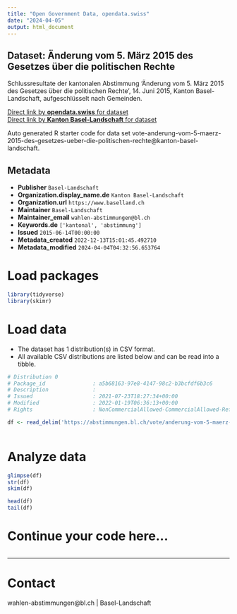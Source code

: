 ```yaml
---
title: "Open Government Data, opendata.swiss"
date: "2024-04-05"
output: html_document
---
```


## Dataset: Änderung vom 5. März 2015 des Gesetzes über die politischen Rechte

Schlussresultate der kantonalen Abstimmung 'Änderung vom 5. März 2015 des Gesetzes über die politischen Rechte', 14. Juni 2015, Kanton Basel-Landschaft, aufgeschlüsselt nach Gemeinden.

[Direct link by **opendata.swiss** for dataset](https://opendata.swiss/de/dataset/anderung-vom-5-marz-2015-des-gesetzes-uber-die-politischen-rechte)<br>
[Direct link by **Kanton Basel-Landschaft** for dataset](https://abstimmungen.bl.ch/vote/anderung-vom-5-maerz-2015-des-gesetzes-ueber-die-politischen-rechte/data)

Auto generated R starter code for data set vote-anderung-vom-5-maerz-2015-des-gesetzes-ueber-die-politischen-rechte@kanton-basel-landschaft.

## Metadata

- **Publisher** `Basel-Landschaft`
- **Organization.display_name.de** `Kanton Basel-Landschaft`
- **Organization.url** `https://www.baselland.ch`
- **Maintainer** `Basel-Landschaft`
- **Maintainer_email** `wahlen-abstimmungen@bl.ch`
- **Keywords.de** `['kantonal', 'abstimmung']`
- **Issued** `2015-06-14T00:00:00`
- **Metadata_created** `2022-12-13T15:01:45.492710`
- **Metadata_modified** `2024-04-04T04:32:56.653764`


# Load packages

```r

library(tidyverse)
library(skimr)

```

# Load data

-   The dataset has 1 distribution(s) in CSV format.
-   All available CSV distributions are listed below and can be read into a tibble.

```r

# Distribution 0
# Package_id               : a5b68163-97e8-4147-98c2-b3bcfdf6b3c6
# Description              : 
# Issued                   : 2021-07-23T18:27:34+00:00
# Modified                 : 2022-01-19T06:36:13+00:00
# Rights                   : NonCommercialAllowed-CommercialAllowed-ReferenceRequired

df <- read_delim('https://abstimmungen.bl.ch/vote/anderung-vom-5-maerz-2015-des-gesetzes-ueber-die-politischen-rechte/data-csv')



```

# Analyze data

```r

glimpse(df)
str(df)
skim(df)

head(df)
tail(df)

```

# Continue your code here...

```r

```

------------------------------------------------------------------------

# Contact

wahlen-abstimmungen@bl.ch | Basel-Landschaft

